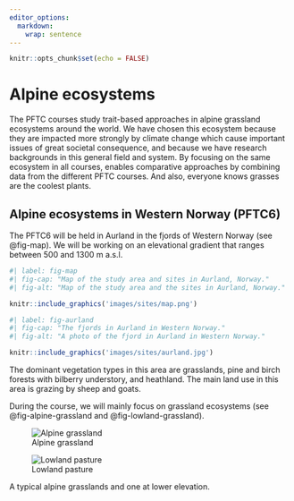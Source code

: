```yaml
---
editor_options: 
  markdown: 
    wrap: sentence
---
```


``` r
knitr::opts_chunk$set(echo = FALSE)
```

# Alpine ecosystems

The PFTC courses study trait-based approaches in alpine grassland ecosystems around the world. 
We have chosen this ecosystem because they are impacted more strongly by climate change which cause important issues of great societal consequence, and because we have research backgrounds in this general field and system.
By focusing on the same ecosystem in all courses, enables comparative approaches by combining data from the different PFTC courses.
And also, everyone knows grasses are the coolest plants.


## Alpine ecosystems in Western Norway (PFTC6)

The PFTC6 will be held in Aurland in the fjords of Western Norway (see @fig-map).
We will be working on an elevational gradient that ranges between 500 and 1300 m a.s.l.


```r
#| label: fig-map
#| fig-cap: "Map of the study area and sites in Aurland, Norway."
#| fig-alt: "Map of the study area and the sites in Aurland, Norway."

knitr::include_graphics('images/sites/map.png')

```

```r
#| label: fig-aurland
#| fig-cap: "The fjords in Aurland in Western Norway."
#| fig-alt: "A photo of the fjord in Aurland in Western Norway."

knitr::include_graphics('images/sites/aurland.jpg')
```


The dominant vegetation types in this area are grasslands, pine and birch forests with bilberry understory, and heathland.
The main land use in this area is grazing by sheep and goats.

During the course, we will mainly focus on grassland ecosystems (see @fig-alpine-grassland and @fig-lowland-grassland).

::: {#fig-grasslands layout-ncol=2}

![Alpine grassland](images/sites/alpine_grassland.jpg){#fig-alpine-grassland}

![Lowland pasture](images/sites/alpine2.jpg){#fig-lowland-grassland}

A typical alpine grasslands and one at lower elevation.
:::

